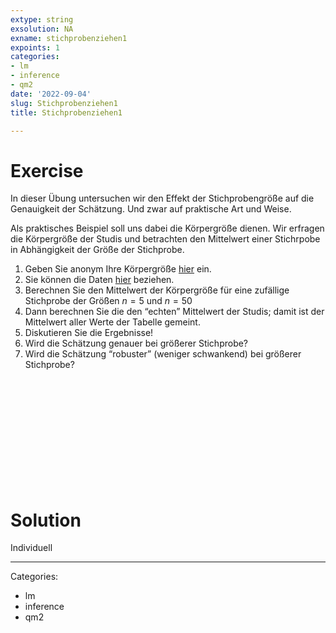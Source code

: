 ```yaml
---
extype: string
exsolution: NA
exname: stichprobenziehen1
expoints: 1
categories:
- lm
- inference
- qm2
date: '2022-09-04'
slug: Stichprobenziehen1
title: Stichprobenziehen1

---
```







# Exercise

In dieser Übung untersuchen wir den Effekt der Stichprobengröße auf die Genauigkeit der Schätzung. 
Und zwar auf praktische Art und Weise.

Als praktisches Beispiel soll uns dabei die Körpergröße dienen. 
Wir erfragen die Körpergröße der Studis und betrachten den Mittelwert einer Stichrpobe in Abhängigkeit der Größe der Stichprobe.

1. Geben Sie anonym Ihre Körpergröße [hier](https://docs.google.com/forms/d/e/1FAIpQLSfOXrpymPxrBHsrLGeXqgFNiYjInojcXYfpGT6_Z9DLhmi1rA/viewform?usp=sf_link) ein.
2. Sie können die Daten [hier](https://docs.google.com/spreadsheets/d/11jnVSgVbz280E7oFHgQQP-G-QghlWV9CLl9ykDnfjwc/edit?usp=sharing) beziehen.
3. Berechnen Sie den Mittelwert der Körpergröße für eine zufällige Stichprobe der Größen $n=5$ und $n=50$ 
4. Dann berechnen Sie die den "echten" Mittelwert der Studis; damit ist der Mittelwert aller Werte der Tabelle gemeint.
5. Diskutieren Sie die Ergebnisse!
6. Wird die Schätzung genauer bei größerer Stichprobe?
7. Wird die Schätzung "robuster" (weniger schwankend) bei größerer Stichprobe?





</br>
</br>
</br>
</br>
</br>
</br>
</br>
</br>
</br>
</br>

# Solution

Individuell



---

Categories: 

- lm
- inference
- qm2

